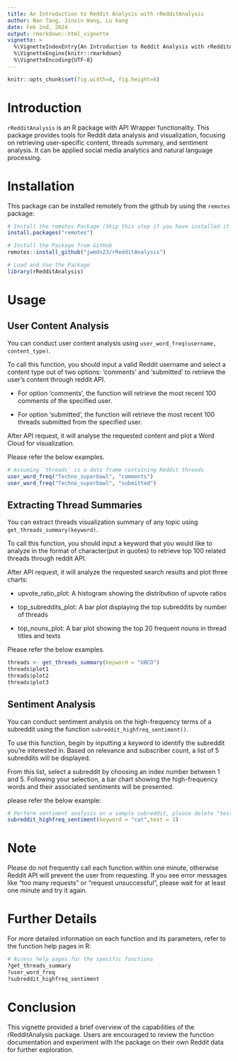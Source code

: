 ```yaml
---
title: An Introduction to Reddit Analysis with rRedditAnalysis
author: Nan Tang, Jinxin Wang, Lu kang
date: Feb 2nd, 2024
output: rmarkdown::html_vignette
vignette: >
  %\VignetteIndexEntry{An Introduction to Reddit Analysis with rRedditAnalysis}
  %\VignetteEngine{knitr::rmarkdown}
  %\VignetteEncoding{UTF-8}
---
```


```r
knitr::opts_chunk$set(fig.width=8, fig.height=6)
```

# Introduction

`rRedditAnalysis` is an R package with API Wrapper functionality. This package provides tools for Reddit data analysis and visualization, focusing on retrieving user-specific content, threads summary, and sentiment analysis. It can be applied social media analytics and natural language processing.

# Installation

This package can be installed remotely from the github by using the `remotes` package:

```r
# Install the remotes Package (Skip this step if you have installed it before)
install.packages("remotes")
```

```r
# Install the Package from GitHub
remotes::install_github("jwmds23/rRedditAnalysis")
```

```r
# Load and Use the Package
library(rRedditAnalysis)
```

# Usage

## User Content Analysis

You can conduct user content analysis using `user_word_freq(username, content_type)`.

To call this function, you should input a valid Reddit username and select a content type out of two options: 'comments' and 'submitted' to retrieve the user's content through reddit API.

-   For option 'comments', the function will retrieve the most recent 100 comments of the specified user.

-   For option 'submitted', the function will retrieve the most recent 100 threads submitted from the specified user.

After API request, it will analyse the requested content and plot a Word Cloud for visualization.

Please refer the below examples.

```r
# Assuming `threads` is a data frame containing Reddit threads
user_word_freq("Techno_superbowl", "comments")
user_word_freq("Techno_superbowl", "submitted")
```

## Extracting Thread Summaries

You can extract threads visualization summary of any topic using `get_threads_summary(keyword)`.

To call this function, you should input a keyword that you would like to analyze in the format of character(put in quotes) to retrieve top 100 related threads through reddit API.

After API request, it will analyze the requested search results and plot three charts:

-   upvote_ratio_plot: A histogram showing the distribution of upvote ratios

-   top_subreddits_plot: A bar plot displaying the top subreddits by number of threads

-   top_nouns_plot: A bar plot showing the top 20 frequent nouns in thread titles and texts

Please refer the below examples.

```r
threads <- get_threads_summary(keyword = "UBCO")
threads$plot1
threads$plot2
threads$plot3
```

## Sentiment Analysis

You can conduct sentiment analysis on the high-frequency terms of a subreddit using the function `subreddit_highfreq_sentiment()`.

To use this function, begin by inputting a keyword to identify the subreddit you're interested in. Based on relevance and subscriber count, a list of 5 subreddits will be displayed.

From this list, select a subreddit by choosing an index number between 1 and 5. Following your selection, a bar chart showing the high-frequency words and their associated sentiments will be presented.

please refer the below example:

```r
# Perform sentiment analysis on a sample subreddit, please delete "test = 1" in application
subreddit_highfreq_sentiment(keyword = "cat",test = 1)

```

# Note

Please do not frequently call each function within one minute, otherwise Reddit API will prevent the user from requesting. If you see error messages like "too many requests" or "request unsuccessful", please wait for at least one minute and try it again.

# Further Details

For more detailed information on each function and its parameters, refer to the function help pages in R:

```r
# Access help pages for the specific functions
?get_threads_summary
?user_word_freq
?subreddit_highfreq_sentiment
```

# Conclusion

This vignette provided a brief overview of the capabilities of the rRedditAnalysis package. Users are encouraged to review the function documentation and experiment with the package on their own Reddit data for further exploration.
